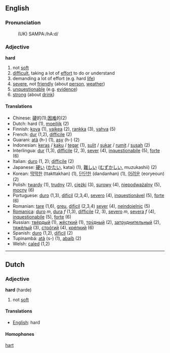 ==English==

===Pronunciation===
: (UK) SAMPA:/hA:d/

===Adjective===
'''hard'''

# not [[soft]]
# [[difficult]], taking a lot of [[effort]] to do or understand
# demanding a lot of effort (e.g. hard [[life]])
# [[severe]], not [[friendly]] (about [[person]], [[weather]])
# [[unquestionable]] (e.g. [[evidence]])
# [[strong]] (about [[drink]])

====Translations====
*Chinese: [[硬]]的(1),[[困难]]的(2)
*Dutch: hard (1), [[moeilijk]] (2)
*Finnish: [[kova]] (1), [[vaikea]] (2), [[rankka]] (3), [[vahva]] (5)
*French: [[dur]] (1,2), [[difficile]] (2)
*Guarani: [[atã]] (h-) (1), [[asy]] (h-) (2)
*Indonesian: [[keras]] / [[kaku]] / [[tegar]] (1), [[sulit]] / [[sukar]] / [[rumit]] / [[susah]] (2)
*Interlingua: [[dur]] (1,3), [[difficile]] (2, 3), [[sever]] (4), [[inquestionabile]] (5), [[forte]] (6)
*Italian: [[duro]] (1, 2); [[difficile]] (2)
*Japanese: [[硬い]] ([[かたい]], katai) (1), [[難しい]] ([[むずかしい]], muzukashii) (2)
*Korean: [[딱딱한]] (ttakttakhan) (1), [[단단한]] (dandanhan) (1), [[어려운]] (eoryeoun) (2)
*Polish: [[twardy]] (1), [[trudny]] (2), [[ciężki]] (3), [[surowy]] (4), [[niepodważalny]] (5), [[mocny]] (6)
*Portuguese: [[duro]] (1,3), [[difícil]] (2,3,4), [[severo]] (4), [[inquestionável]] (5), [[forte]] (6)
*Romanian: [[tare]] (1,6), [[greu]], [[dificil]] (2,3,4) [[sever]] (4), [[neindoielnic]] (5)
*[[Romanica]]: [[duro]] ''m'', [[dura]] ''f'' (1,3), [[difficile]] (2, 3), [[severo]] ''m'', [[severa]] ''f'' (4), [[inquestionabile]] (5), [[forte]] (6)
*Russian: [[твёрдый]] (1), [[жёсткий]] (1), [[трýдный]] (2), [[затруднительный]] (2), [[тяжёлый]] (3), [[стрóгий]] (4), [[крéпкий]] (6)
*Spanish: [[duro]] (1,2), [[dificil]] (2)
*Tupinambá: [[atã]] (s-) (1), [[abaíb]] (2)
*Welsh: [[caled]] (1,2)


----

==Dutch==

===Adjective===
'''hard''' (harde)

# not [[soft]]

====Translations====
*[[English]]: hard

====Homophones====

[[hart]]